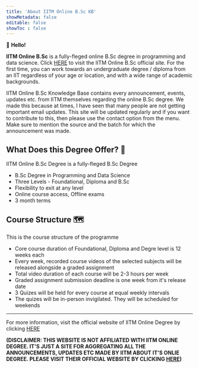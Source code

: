 ```yaml
---
title: 'About IITM Online B.Sc KB'
showMetadata: false
editable: false
showToc : false
---
```


:wave: **Hello!**

**IITM Online B.Sc** is a fully-fleged online B.Sc degree in programming and data science. Click [HERE](https://onlinedegree.iitm.ac.in/) to visit the IITM Online B.Sc official site.
For the first time, you can work towards an undergraduate degree / diploma from an IIT regardless of your age or location,
and with a wide range of academic backgrounds.

IITM Online B.Sc Knowledge Base contains every announcement, events, updates etc. from IITM themselves regarding the
online B.Sc degree. We made this because at times, I have seen that many people are not getting important email updates. This site
will be updated regularly and if you want to contribute to this, then please use the contact option from the menu. Make sure to mention
the source and the batch for which the announcement was made.

## What Does this Degree Offer? :book:

<Tip>IITM Online B.Sc Degree is a fully-fleged B.Sc Degree</Tip>

<Layout>

- B.Sc Degree in Programming and Data Science
- Three Levels - Foundational, Diploma and B.Sc
- Flexibility to exit at any level
- Online course access, Offline exams
- 3 month terms

</Layout>

## Course Structure :world_map:

<Info>This is the course structure of the programme</Info>

- Core course duration of Foundational, Diploma and Degre level is 12 weeks each
- Every week, recorded course videos of the selected subjects will be released alongside a graded assignment
- Total video duration of each course will be 2-3 hours per week
- Graded assignment submission deadline is one week from it's release date
- 3 Quizes will be held for every course at equal weekly intervals
- The quizes will be in-person invigilated. They will be scheduled for weekends

--- 

For more information, visit the official website of IITM Online Degree by clicking [HERE](https://onlinedegree.iitm.ac.in/)

**(DISCLAIMER: THIS WEBSITE IS NOT AFFILIATED WITH IITM ONLINE DEGREE. IT'S JUST A SITE FOR AGGREGATING ALL THE ANNOUNCEMENTS,
UPDATES ETC MADE BY IITM ABOUT IT'S ONLIE DEGREE. PLEASE VISIT THEIR OFFICIAL WEBSITE BY CLICKING [HERE](https://onlinedegree.iitm.ac.in/))**